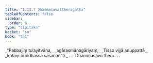 ```yaml
---
title: "1.11.7 Dhammasavattheragāthā"
tableOfContents: false
sidebar:
  order: 8
type: "tipitaka"
basket: "su"
book: "th1"
---
```



<DynamicBreadcrumb />

<Division number="107" book="th1" bookNo="19" page="243">

<Paragraph number="239" type="verses" book="th1">
_“Pabbajiṃ tulayitvāna,_  
_agārasmānagāriyaṃ;_  
_Tisso vijjā anuppattā,_  
_kataṃ buddhassa sāsanan”ti._  


</Paragraph>
</Division>

<Paragraph number="240" type="center" book="th1">
…  Dhammasavo thero… .
</Paragraph>